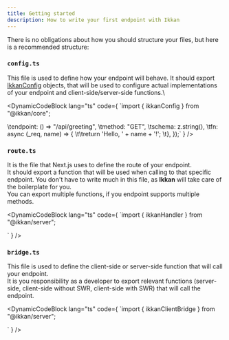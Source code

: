 ```yaml
---
title: Getting started
description: How to write your first endpoint with Ikkan
---
```



There is no obligations about how you should structure your files, but here is a recommended structure:

<Files>
  <Folder name="app" defaultOpen>
    <Folder name="api" defaultOpen>
      <Folder name="greeting" defaultOpen>
        <File name="config.ts" />
        <File name="route.ts" />
        <File name="bridge.ts" />
      </Folder>
    </Folder>
  </Folder>
</Files>

### `config.ts`

This file is used to define how your endpoint will behave. It should export [IkkanConfig](/docs/ikkan-core#type-ikkanconfig) objects, that will be used to configure actual implementations of your endpoint and client-side/server-side functions.\

<DynamicCodeBlock lang="ts" code={
`import { ikkanConfig } from "@ikkan/core";

\tendpoint: () => "/api/greeting",
\tmethod: "GET",
\tschema: z.string(),
\tfn: async (_req, name) => {
\t\treturn 'Hello, ' + name + '!';
\t},
});`
} />

### `route.ts`

It is the file that Next.js uses to define the route of your endpoint.\
It should export a function that will be used when calling to that specific endpoint. You don't have to write much in this file, as **Ikkan** will take care of the boilerplate for you.\
You can export multiple functions, if you endpoint supports multiple methods.

<DynamicCodeBlock lang="ts" code={
`import { ikkanHandler } from "@ikkan/server";

`
} />

### `bridge.ts`

This file is used to define the client-side or server-side function that will call your endpoint.\
It is you responsibility as a developer to export relevant functions (server-side, client-side without SWR, client-side with SWR) that will call the endpoint.

<DynamicCodeBlock lang="ts" code={
  `import { ikkanClientBridge } from "@ikkan/server";

`
} />